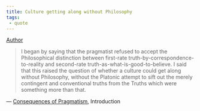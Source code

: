 ```yaml
---
title: Culture getting along without Philosophy
tags:
 - quote
---
```


[Author](/docs/phil/people/Richard Rorty.html)


> I began by saying that the pragmatist refused to accept the Philosophical distinction between first-rate truth-by-correspondence-to-reality and second-rate truth-as-what-is-good-to-believe. I said that this raised the question of whether a culture could get along without Philosophy, without the Platonic attempt to sift out the merely contingent and conventional truths from the Truths which were something more than that.

— [Consequences of Pragmatism](/docs/phil/works/Consequences of Pragmatism.html), Introduction